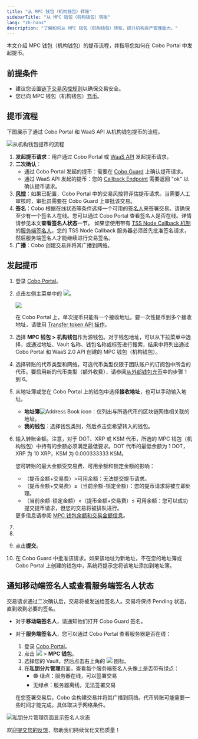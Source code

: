 ```yaml
---
title: "从 MPC 钱包（机构钱包）转账"
sidebarTitle: "从 MPC 钱包（机构钱包）转账"
lang: "zh-hans"
description: "了解如何从 MPC 钱包（机构钱包）转账，提升机构资产管理能力。"
---
```



本文介绍 MPC 钱包（机构钱包）的提币流程，并指导您如何在 Cobo Portal 中发起提币。

## 前提条件

- 建议您设置[链下交易风控规则](/cn/portal/risk-controls/off-chain-tx-set-transfer)以确保交易安全。
- 您已向 MPC 钱包（机构钱包）[充币](/cn/portal/mpc-wallets/ocw/transfers)。

## 提币流程

下图展示了通过 Cobo Portal 和 WaaS API 从机构钱包提币的流程。

<img src="/cn/images/transfers/mpc-withdrawal-process.svg" className="diagram" alt="从机构钱包提币的流程"/>

1. **发起提币请求**：用户通过 Cobo Portal 或 [WaaS API](https://www.cobo.com/developers/v2_cn/guides/mpc-wallets/get-started-ocw#withdraw-tokens) 发起提币请求。
2. **二次确认**：
   - 通过 Cobo Portal 发起的提币：需要在 [Cobo Guard](/cn/guard/introduction) 上确认提币请求。
   - 通过 WaaS API 发起的提币：您的 [Callback Endpoint](https://www.cobo.com/developers/v2_cn/guides/webhooks-callbacks/introduction) 需要返回 "ok" 以确认提币请求。
3. **[风控](/cn/portal/risk-controls/tx-policies-overview)**：如果已配置，Cobo Portal 中的交易风控将评估提币请求。当需要人工审核时，审批员需要在 Cobo Guard 上审批该交易。
4. **签名**：Cobo 根据在线状态等条件选择一个可用的[签名人](/cn/portal/mpc-wallets/ocw/holder-group-main-group#create-a-main-group)来签署交易。请确保至少有一个签名人在线。您可以通过 Cobo Portal 查看签名人是否在线。详情请参见本文**查看签名人状态**一节。
   <Note>如果您使用带有 [TSS Node Callback 机制](https://www.cobo.com/developers/v2_cn/guides/mpc-wallets/server-co-signer/callback-server-overview)的[服务端签名人](https://www.cobo.com/developers/v2_cn/guides/mpc-wallets/server-co-signer/tss-node-overview)，您的 TSS Node Callback 服务器必须首先批准签名请求，然后服务端签名人才能继续进行交易签名。</Note>
5. **广播**：Cobo 创建交易并将其广播到网络。


## 发起提币

1. 登录 [Cobo Portal](https://portal.cobo.com/login)。
2. 点击左侧主菜单中的 <img src="/cn/images/transfers/transfer-button.svg" className="icon"></img>。

    <img src="/cn/images/transfers/transfer-button-location.png" className="screenshot_modal"/>

    <Note>在 Cobo Portal 上，单次提币只能有一个接收地址。要一次性提币到多个接收地址，请使用 [Transfer token API 操作](https://www.cobo.com/developers/v2/api-references/transactions/transfer-token)。</Note>

3. 选择 **MPC 钱包 > 机构钱包**作为源钱包。对于钱包地址，可以从下拉菜单中选择，或通过地址、Vault 名称、钱包名称或标签进行搜索，结果中将列出通过 Cobo Portal 和 WaaS 2.0 API 创建的 MPC 钱包（机构钱包）。

4. 选择转账的代币类型和网络。可选代币类型仅限于团队账户的订阅包中所含的代币。要启用新的代币类型（额外收费），请参阅[从外部钱包充币](https://manuals.cobo.com/cn/portal/mpc-wallets/ocw/transfers#)中的步骤 1 到 6。

5. 从地址簿或您在 Cobo Portal 上的钱包中选择**接收地址**，也可以手动输入地址。
    - **地址簿**<img src="/en/images/common/icon_address_book.svg" className="icon" alt="Address Book icon" />：仅列出与所选代币的区块链网络相关联的地址。
    - **我的钱包**：选择钱包类别，然后点击您希望转入的钱包。

6. 输入转账金额。注意，对于 DOT、XRP 或 KSM 代币，所选的 MPC 钱包（机构钱包）中持有的余额必须满足最低要求。DOT 代币的最低余额为 1 DOT，XRP 为 10 XRP，KSM 为 0.000333333 KSM。

    <Info>您可转账的最大金额受交易费、可用余额和锁定金额的影响：<ul><li>（提币金额+交易费）\>可用余额：无法提交提币请求。</li><li>（提币金额+交易费）≤（当前余额-锁定金额）：您的提币请求将被立即处理。</li><li>（当前余额-锁定金额）\<（提币金额+交易费）≤ 可用余额：您可以成功提交提币请求，但您的交易将被排队进行。</li></ul>更多信息请参阅 [MPC 钱包余额和交易金额信息](https://www.cobo.com/developers/v2_cn/guides/mpc-wallets/balance-amounts)。</Info>

7. <Fee />
8. <MySnippet />
9. 点击**提交**。
10. 在 Cobo Guard 中批准该请求。如果该地址为新地址，不在您的地址簿或 Cobo Portal 上创建的钱包中，系统将提示您将该地址添加到地址簿。

## 通知移动端签名人或查看服务端签名人状态

交易请求通过二次确认后，交易将被发送给签名人。交易将保持 Pending 状态，直到收到必要的签名。

- 对于**移动端签名人**，请通知他们打开 Cobo Guard 签名。

- 对于**服务端签名人**，您可以通过 Cobo Portal 查看服务器是否在线：

    1. 登录 [Cobo Portal](https://portal.cobo.com/login)。
    2. 点击 <img src="/cn/images/transfers/wallets-icon.svg" className="icon"></img> > **MPC 钱包**。
    3. 选择您的 Vault，然后点击右上角的 <img src="/cn/images/transfers/manage-key-share-group.svg" className="icon"></img> 图标。
    4. 在**私钥分片管理**页面，查看每个服务端签名人头像上是否带有绿点：
        - 🟢 绿点：服务器在线，可以签署交易
        - 无绿点：服务器离线，无法签署交易

    在您签署交易后，Cobo 会构建交易并将其广播到网络。代币转账可能需要一些时间才能完成，具体取决于网络条件。

<img src="/cn/images/transfers/main-group-active.png" className="screenshot_modal" alt="私钥分片管理页面显示签名人状态"/>

<Tip>欢迎[提交您的反馈](https://forms.zohopublic.com/cobo/form/DocumentFeedbackForm/formperma/QvLOhxJv1_JMsJ-1dleZ8Itb_7rzN-LtgvsDdxosoVI?referrername=manuals)，帮助我们持续优化文档质量！</Tip>